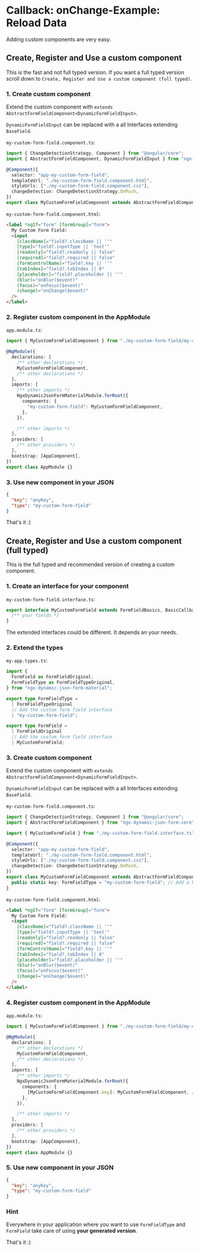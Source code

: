 
<Meta title="Examples and Guides/Custom Components" />

# Callback: onChange-Example: Reload Data

Adding custom components are very easy.

## Create, Register and Use a custom component

This is the fast and not full typed version. If you want a full typed version scroll down to `Create, Register and Use a custom component (full typed)`.

### 1. Create custom component

Extend the custom component with `extends AbstractFormFieldComponent<DynamicFormFieldInput>`.

`DynamicFormFieldInput` can be replaced with a all Interfaces extending `BaseField`.

`my-custom-form-field.component.ts`:

```typescript
import { ChangeDetectionStrategy, Component } from "@angular/core";
import { AbstractFormFieldComponent, DynamicFormFieldInput } from "ngx-dynamic-json-form-core";

@Component({
  selector: "app-my-custom-form-field",
  templateUrl: "./my-custom-form-field.component.html",
  styleUrls: ["./my-custom-form-field.component.css"],
  changeDetection: ChangeDetectionStrategy.OnPush,
})
export class MyCustomFormFieldComponent extends AbstractFormFieldComponent<DynamicFormFieldInput> {}
```

`my-custom-form-field.component.html`:

```html
<label *ngIf="form" [formGroup]="form">
  My Custom Form Field:
  <input
    [className]="field?.className || ''"
    [type]="field?.inputType || 'text'"
    [readonly]="field?.readonly || false"
    [required]="field?.required || false"
    [formControlName]="field?.key || ''"
    [tabIndex]="field?.tabIndex || 0"
    [placeholder]="field?.placeholder || ''"
    (blur)="onBlur($event)"
    (focus)="onFocus($event)"
    (change)="onChange($event)"
  />
</label>
```

### 2. Register custom component in the AppModule

`app.module.ts`:

```typescript
import { MyCustomFormFieldComponent } from "./my-custom-form-field/my-custom-form-field.component";

@NgModule({
  declarations: [
    /** other declarations */
    MyCustomFormFieldComponent,
    /** other declarations */
  ],
  imports: [
    /** other imports */
    NgxDynamicJsonFormMaterialModule.forRoot({
      components: {
        "my-custom-form-field": MyCustomFormFieldComponent,
      },
    }),

    /** other imports */
  ],
  providers: [
    /** other providers */
  ],
  bootstrap: [AppComponent],
})
export class AppModule {}
```

### 3. Use new component in your JSON

```json
{
  "key": "anyKey",
  "type": "my-custom-form-field"
}
```

That's it :)

## Create, Register and Use a custom component (full typed)

This is the full typed and recommended version of creating a custom component.

### 1. Create an interface for your component

`my-custom-form-field.interface.ts`:

```typescript
export interface MyCustomFormField extends FormFieldBasics, BasicCallbacks {
  /** your fields */
}
```

The extended interfaces could be different. It depends an your needs.

### 2. Extend the types

`my-app.types.ts`:

```typescript
import {
  FormField as FormFieldOriginal,
  FormFieldType as FormFieldTypeOriginal,
} from "ngx-dynamic-json-form-material";

export type FormFieldType =
  | FormFieldTypeOriginal
  // Add the custom form field interface
  | "my-custom-form-field";

export type FormField =
  | FormFieldOriginal
  // Add the custom form field interface
  | MyCustomFormField;
```

### 3. Create custom component

Extend the custom component with `extends AbstractFormFieldComponent<DynamicFormFieldInput>`.

`DynamicFormFieldInput` can be replaced with a all Interfaces extending `BaseField`.

`my-custom-form-field.component.ts`:

```typescript
import { ChangeDetectionStrategy, Component } from "@angular/core";
import { AbstractFormFieldComponent } from "ngx-dynamic-json-form-core";

import { MyCustomFormField } from "./my-custom-form-field.interface.ts"; // Use the new created type

@Component({
  selector: "app-my-custom-form-field",
  templateUrl: "./my-custom-form-field.component.html",
  styleUrls: ["./my-custom-form-field.component.css"],
  changeDetection: ChangeDetectionStrategy.OnPush,
})
export class MyCustomFormFieldComponent extends AbstractFormFieldComponent<MyCustomFormField> {
  public static key: FormFieldType = "my-custom-form-field"; // Add a key with the new created type
}
```

`my-custom-form-field.component.html`:

```html
<label *ngIf="form" [formGroup]="form">
  My Custom Form Field:
  <input
    [className]="field?.className || ''"
    [type]="field?.inputType || 'text'"
    [readonly]="field?.readonly || false"
    [required]="field?.required || false"
    [formControlName]="field?.key || ''"
    [tabIndex]="field?.tabIndex || 0"
    [placeholder]="field?.placeholder || ''"
    (blur)="onBlur($event)"
    (focus)="onFocus($event)"
    (change)="onChange($event)"
  />
</label>
```

### 4. Register custom component in the AppModule

`app.module.ts`:

```typescript
import { MyCustomFormFieldComponent } from "./my-custom-form-field/my-custom-form-field.component";

@NgModule({
  declarations: [
    /** other declarations */
    MyCustomFormFieldComponent,
    /** other declarations */
  ],
  imports: [
    /** other imports */
    NgxDynamicJsonFormMaterialModule.forRoot({
      components: {
        [MyCustomFormFieldComponent.key]: MyCustomFormFieldComponent, // Use the key
      },
    }),

    /** other imports */
  ],
  providers: [
    /** other providers */
  ],
  bootstrap: [AppComponent],
})
export class AppModule {}
```

### 5. Use new component in your JSON

```json
{
  "key": "anyKey",
  "type": "my-custom-form-field"
}
```

### Hint

Everywhere in your application where you want to use `FormFieldType` and `FormField` take care of using **your generated version**.

That's it :)
